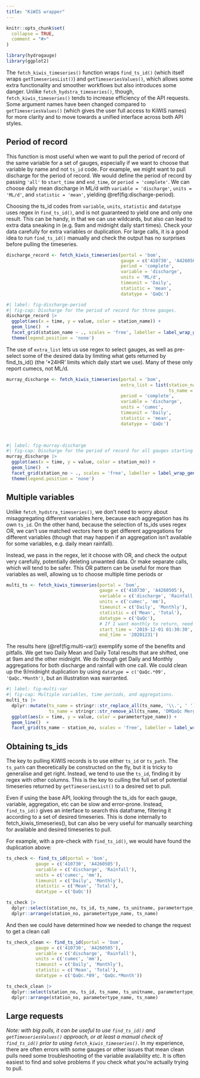 ```yaml
---
title: "KiWIS wrapper"
---
```


```r
knitr::opts_chunk$set(
  collapse = TRUE,
  comment = "#>"
)
```

```r
library(hydrogauge)
library(ggplot2)
```

The `fetch_kiwis_timeseries()` function wraps `find_ts_id()` (which itself wraps `getTimeseriesList()`) and `getTimeseriesValues()`, which allows some extra functionality and smoother workflows but also introduces some danger. Unlike `fetch_hydstra_timeseries()`, though, `fetch_kiwis_timeseries()` tends to increase efficiency of the API requests. Some argument names have been changed compared to `getTimeseriesValues()` (which gives the user full access to KiWIS names) for more clarity and to move towards a unified interface across both API styles.

## Period of record

This function is most useful when we want to pull the period of record of the same variable for a set of gauges, especially if we want to choose that variable by name and not `ts_id` code. For example, we might want to pull discharge for the period of record. We would define the period of record by passing `'all'` to `start_time` and `end_time`, or `period = 'complete'`. We can choose daily mean discharge in ML/d with `variable = 'discharge'`, `units = 'ML/d'`, and `statistic = 'mean'`, yielding \@ref(fig:discharge-period).

:::{.callout-caution}

Choosing the ts_id codes from `variable`, `units`, `statistic` and `datatype` uses regex in `find_ts_id()`, and is not guaranteed to yield one and only one result. This can be handy, in that we can use wildcards, but also can lead to extra data sneaking in (e.g. 9am and midnight daily start times). Check your data carefully for extra variables or duplication. For large calls, it is a good idea to run `find_ts_id()` manually and check the output has no surprises before pulling the timeseries.

:::

```r
discharge_record <- fetch_kiwis_timeseries(portal = 'bom',
                                           gauge = c('410730', 'A4260505'),
                                           period = 'complete',
                                           variable = 'discharge', 
                                           units = 'ML/d',
                                           timeunit = 'Daily', 
                                           statistic = 'mean',
                                           datatype = 'QaQc')
```

```r
#| label: fig-discharge-period
#| fig-cap: Discharge for the period of record for three gauges.
discharge_record |> 
  ggplot(aes(x = time, y = value, color = station_name)) +
  geom_line()  +
  facet_grid(station_name ~ ., scales = 'free', labeller = label_wrap_gen(10)) +
  theme(legend.position = 'none')
```

The use of `extra_list` lets us use regex to select gauges, as well as pre-select some of the desired data by limiting what gets returned by find_ts_id() (the '*24HR' limits which daily start we use). Many of these only report cumecs, not ML/d.

```r

murray_discharge <- fetch_kiwis_timeseries(portal = 'bom',
                                           extra_list = list(station_name = 'River Murray*',
                                                             ts_name = '*24HR'),
                                           period = 'complete',
                                           variable = 'discharge', 
                                           units = 'cumec',
                                           timeunit = 'Daily', 
                                           statistic = 'mean',
                                           datatype = 'QaQc')

                           
```

```r
#| label: fig-murray-discharge
#| fig-cap: Discharge for the period of record for all gauges starting with 'River Murray'.
murray_discharge |> 
  ggplot(aes(x = time, y = value, color = station_no)) +
  geom_line()  +
  facet_grid(station_no ~ ., scales = 'free', labeller = label_wrap_gen(10)) +
  theme(legend.position = 'none')
```

## Multiple variables

Unlike `fetch_hydstra_timeseries()`, we don't need to worry about misaggregating different variables here, because each aggregation has its own `ts_id`. On the other hand, because the selection of ts_ids uses regex OR, we can't use matched vectors here to get different aggregations for different variables (though that may happen if an aggregation isn't available for some variables, e.g. daily mean rainfall).

Instead, we pass in the regex, let it choose with OR, and check the output very carefully, potentially deleting unwanted data. Or make separate calls, which will tend to be safer. This OR pattern can be useful for more than variables as well, allowing us to choose multiple time periods or

```r
multi_ts <- fetch_kiwis_timeseries(portal = 'bom',
                                   gauge = c('410730', 'A4260505'),
                                   variable = c('discharge', 'Rainfall'),
                                   units = c('cumec', 'mm'),
                                   timeunit = c('Daily', 'Monthly'),
                                   statistic = c('Mean', 'Total'),
                                   datatype = c('QaQc'),
                                   # If I want monthly to return, need to cross a month boundary.
                                   start_time = '2019-12-01 01:30:30',
                                   end_time = '20201231')
```

The results here (\@ref(fig:multi-var)) exemplify some of the benefits and pitfalls. We get two Daily Mean and Daily Total results that are shifted, one at 9am and the other midnight. We do though get Daily and Monthly aggregations for both discharge and rainfall with one call. We could clean up the 9/midnight duplication by using `datatype = c('QaQc.*09', 'QaQc.*Month')`, but an illustration was warranted. 

```r
#| label: fig-multi-var
#| fig-cap: Multiple variables, time periods, and aggregations.
multi_ts |> 
  dplyr::mutate(ts_name = stringr::str_replace_all(ts_name, '\\.', ' '),
                ts_name = stringr::str_remove_all(ts_name, 'DMQaQc Merged')) |> 
  ggplot(aes(x = time, y = value, color = parametertype_name)) +
  geom_line()  +
  facet_grid(ts_name ~ station_no, scales = 'free', labeller = label_wrap_gen(10))
```


## Obtaining ts_ids

The key to pulling KiWIS records is to use either `ts_id` or `ts_path`. The `ts_path` can theoretically be constructed on the fly, but it is tricky to generalise and get right. Instead, we tend to use the `ts_id`, finding it by regex with other columns. This is the key to culling the full set of potential timeseries returned by `getTimeseriesList()` to a desired set to pull.

Even if using the base API, looking through the ts_ids for each gauge, variable, aggregation, etc can be slow and error-prone. Instead, `find_ts_id()` gives an interface to search this dataframe, filtering it according to a set of desired timeseries. This is done internally to fetch_kiwis_timeseries(), but can also be very useful for manually searching for available and desired timeseries to pull.

For example, with a pre-check with `find_ts_id()`, we would have found the duplication above:

```r

ts_check <- find_ts_id(portal = 'bom',
           gauge = c('410730', 'A4260505'),
           variable = c('discharge', 'Rainfall'),
           units = c('cumec', 'mm'),
           timeunit = c('Daily', 'Monthly'),
           statistic = c('Mean', 'Total'),
           datatype = c('QaQc'))

ts_check |> 
  dplyr::select(station_no, ts_id, ts_name, ts_unitname, parametertype_name, everything()) |> 
  dplyr::arrange(station_no, parametertype_name, ts_name)
```

And then we could have determined how we needed to change the request to get a clean call

```r
ts_check_clean <- find_ts_id(portal = 'bom',
           gauge = c('410730', 'A4260505'),
           variable = c('discharge', 'Rainfall'),
           units = c('cumec', 'mm'),
           timeunit = c('Daily', 'Monthly'),
           statistic = c('Mean', 'Total'),
           datatype = c('QaQc.*09', 'QaQc.*Month'))

ts_check_clean |> 
  dplyr::select(station_no, ts_id, ts_name, ts_unitname, parametertype_name, everything()) |> 
  dplyr::arrange(station_no, parametertype_name, ts_name)
```

## Large requests

*Note: with big pulls, it can be useful to use `find_ts_id()` and `getTimeseriesValues()` approach, or at least a manual check of `find_ts_id()` prior to using `fetch_kiwis_timeseries()`.* In my experience, there are often errors with some gauges or other issues that mean clean pulls need some troubleshooting of the variable availability etc. It is often easiest to find and solve problems if you check what you're actually trying to pull.
